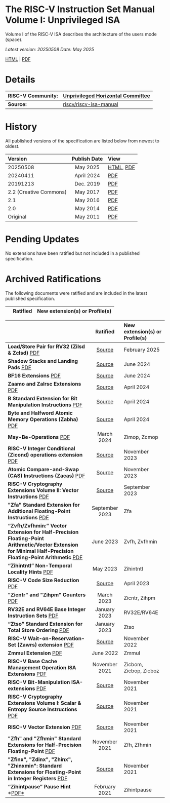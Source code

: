 # The RISC-V Instruction Set Manual Volume I: Unprivileged ISA

Volume I of the RISC-V ISA describes the architecture of the users mode (space).

*Latest version: 20250508    Date: May 2025*

[HTML](https://developer.riscv.org/docs/reference/isa/unpriv/unpriv-index.html) | [PDF](https://drive.google.com/file/d/1uviu1nH-tScFfgrovvFCrj7Omv8tFtkp/view?usp=drive_link)

# **Details**

| RISC-V Community: | [Unprivileged Horizontal Committee](https://lists.riscv.org/g/tech-unprivileged) |
| :---- | :---- |
| **Source:** | [riscv/riscv-isa-manual](https://github.com/riscv/riscv-isa-manual/) |

# **History**

All published versions of the specification are listed below from newest to oldest.

| Version | Publish Date | View |
| :---- | :---: | :---- |
| 20250508 | May 2025 | [HTML](https://developer.riscv.org/docs/reference/isa/unpriv/unpriv-index.html), [PDF](https://drive.google.com/file/d/1uviu1nH-tScFfgrovvFCrj7Omv8tFtkp/view?usp=drive_link) |
| 20240411 | April 2024 | [PDF](https://drive.google.com/file/d/1vI_P4f0kxzpJ6P1wQF9eRSvBmtcnGJkq/view?usp=drive_link) |
| 20191213 | Dec. 2019 | [PDF](https://drive.google.com/file/d/1s0lZxUZaa7eV_O0_WsZzaurFLLww7ou5/view?usp=drive_link) |
| 2.2 (Creative Commons) | May 2017 | [PDF](https://github.com/riscv/riscv-isa-manual/blob/eb86a900f418a5436b8e31abc0563be3cb402a16/release/riscv-spec-v2.2.pdf) |
| 2.1 | May 2016 | [PDF](https://github.com/riscv/riscv-isa-manual/blob/eb86a900f418a5436b8e31abc0563be3cb402a16/release/riscv-spec-v2.1.pdf) |
| 2.0 | May 2014 | [PDF](https://www2.eecs.berkeley.edu/Pubs/TechRpts/2014/EECS-2014-54.pdf) |
| Original | May 2011 | [PDF](https://www2.eecs.berkeley.edu/Pubs/TechRpts/2011/EECS-2011-62.pdf) |

# **Pending Updates**

No extensions have been ratified but not included in a published specification.

# **Archived Ratifications**

The following documents were ratified and are included in the latest published specification.

|   | Ratified | New extension(s) or Profile(s) |
| :---- | :---: | :---- |

|   | Ratified | New extension(s) or Profile(s) |
| :---- | :---: | :---- |
| **Load/Store Pair for RV32 (Zilsd & Zclsd)**  [PDF](https://drive.google.com/file/d/1oMMxKJSuNKNcjiZdJEPeUqOCxr8VcxCn/view?usp=drive_link) | [Source](https://github.com/riscv/riscv-zilsd) | February 2025 | Zilsd, Zclsd |
| **Shadow Stacks and Landing Pads**  [PDF](https://drive.google.com/file/d/1k8zkQAlfe8hjjqk3903N9tig5YId1-7S/view?usp=drive_link) | [Source](https://github.com/riscv/riscv-cfi) | June 2024 | Zicfiss, Zicfilp |
| **BF16 Extensions**  [PDF](https://drive.google.com/file/d/1iwlVykLz2TuYsGLnMgNwGk4W58vdGBmc/view?usp=drive_link) | [Source](https://github.com/riscv/riscv-bfloat16) | June 2024 | Zfbfmin, Zvfbfmin, Zvfbfwma |
| **Zaamo and Zalrsc Extensions**  [PDF](https://drive.google.com/file/d/1y2jMvCgnlPhFIe_MKv6NvSzxS-Jduz76/view?usp=drive_link) | [Source](https://github.com/riscv/riscv-zaamo-zalrsc) | April 2024 | Zaamo, Zalrsc |
| **B Standard Extension for Bit Manipulation Instructions**  [PDF](https://drive.google.com/file/d/1SgLoasaBjs5WboQMaU3wpHkjUwV71UZn/view?usp=drive_link) | [Source](https://github.com/riscv/riscv-b) | April 2024 | B |
| **Byte and Halfword Atomic Memory Operations (Zabha)**  [PDF](https://drive.google.com/file/d/1OnM4q3BnAJ_HuGfuzVB7CSpbqZ5OVH8s/view?usp=drive_link) | [Source](https://github.com/riscv/riscv-zabha) | April 2024 | Zabha |
| **May-Be-Operations**  [PDF](https://drive.google.com/file/d/17CxX1Fj6BpJH47AIk_hZo64wcj5LTjIk/view?usp=drive_link) | March 2024 | Zimop, Zcmop |
| **RISC-V Integer Conditional (Zicond) operations extension**  [PDF](https://drive.google.com/file/d/1ssWUkvSp_CCw6riw3ThSwJFKn4GH5QLM/view?usp=drive_link) | [Source](https://github.com/riscvarchive/riscv-zicond/releases/tag/v1.0.1) | November 2023 | Zicond |
| **Atomic Compare-and-Swap (CAS) Instructions (Zacas)**  [PDF](https://drive.google.com/file/d/1Bjfkepuh3m0V2EUqoUeGWQWfzJi9lpAp/view?usp=drive_link) | [Source](https://github.com/riscvarchive/riscv-zacas/releases/tag/v1.0) | November 2023 | Zacas |
| **RISC-V Cryptography Extensions Volume II: Vector Instructions**  [PDF](https://drive.google.com/file/d/1gb9OLH-DhbCgWp7VwpPOVrrY6f3oSJLL/view?usp=sharing) | [Source](https://github.com/riscv/riscv-crypto/releases/tag/v1.0.0) | September 2023 | Zvbb, Zvbc, Zvkb, Zvkg, Zvkn, Zvknc, Zvkned, Zvkng, Zvknha, Zvknhb, Zvks, Zvksc, Zvksed, Zvksg, Zvksh, Zvkt |
| **"Zfa" Standard Extension for Additional Floating-Point Instructions**  [PDF](https://drive.google.com/file/d/1VT6QIggpb59-8QRV266dEE4T8FZTxGq4/view?usp=sharing) | September 2023 | Zfa |
| **“Zvfh/Zvfhmin:” Vector Extension for Half-Precision Floating-Point Arithmetic/Vector Extension for Minimal Half-Precision Floating-Point Arithmetic**  [PDF](https://drive.google.com/file/d/1_Yt60HGAf1r1hx7JnsIptw0sqkBd9BQ8/view?usp=drive_link) | June 2023 | Zvfh, Zvfhmin |
| **“Zihintntl” Non-Temporal Locality Hints**  [PDF](https://drive.google.com/file/d/13_wsN8YmRfH8YWysFyTX-DjTkCnBd9hj/view?usp=share_link) | May 2023 | Zihintntl |
| **RISC-V Code Size Reduction**  [PDF](https://drive.google.com/file/d/1zmWDmfbtVY9I6hn0vuLTbk5rsSPc44sL/view?usp=drive_link) | [Source](https://github.com/riscvarchive/riscv-code-size-reduction/releases/tag/v1.0) | April 2023 | Zca, Zcb, Zcd, Zce, Zcf, Zcmp, Zcmt |
| **"Zicntr" and "Zihpm" Counters**  [PDF](https://drive.google.com/file/d/1qa57pePesOiDOrNzxuuGFhCL4Rbi9AYB/view?usp=share_link) | March 2023 | Zicntr, Zihpm |
| **RV32E and RV64E Base Integer Instruction Sets**  [PDF](https://drive.google.com/file/d/1GjHmphVKvJlOBJydAt36g0Oc8yCOPtKw/view?usp=share_link) | January 2023 | RV32E/RV64E |
| **“Ztso” Standard Extension for Total Store Ordering**  [PDF](https://drive.google.com/file/d/173BGJQLqtEzAAD5lV9uaLMMjS91WeAt7/view?usp=share_link) | January 2023 | Ztso |
| **RISC-V Wait-on-Reservation-Set (Zawrs) extension**  [PDF](https://drive.google.com/file/d/1wKk4dC_at8bFJRUwLR84fV3i1X9jwtAe/view?usp=drive_link) | [Source](https://github.com/riscvarchive/riscv-zawrs/releases/tag/v1.01) | November 2022 | Zawrs |
| **Zmmul Extension**  [PDF](https://drive.google.com/file/d/1v-mI2hikzI4swl0KNYPQ82VkTRt9uOPg/) | June 2022 | Zmmul |
| **RISC-V Base Cache Management Operation ISA Extensions**  [PDF](https://drive.google.com/file/d/1jfzhNAk7viz4t2FLDZ5z4roA0LBggkfZ/view?usp=drive_link) | November 2021 | Zicbom, Zicbop, Zicboz |
| **RISC-V Bit-Manipulation ISA-extensions**  [PDF](https://drive.google.com/file/d/11-dKxnp7yfl9L3HESXGCtYl90dFKGTzE/view?usp=drive_link) | [Source](https://github.com/riscv/riscv-bitmanip/releases/tag/1.0.0) | November 2021 | Zba, Zbb, Zbc, Zbs |
| **RISC-V Cryptography Extensions Volume I: Scalar & Entropy Source Instructions**  [PDF](https://drive.google.com/file/d/1Thd010Eh2DqnhDHpDd3SM7Ame7KENkPw/view?usp=drive_link) | [Source](https://github.com/riscv/riscv-crypto/releases/tag/v1.0.1-scalar) | November 2021 | Zbkb, Zbkc, Zbkx, Zknd, Zkne, Zknh, Zksed, Zksh, Zkn, Zks, Zkt, Zk, Zkr |
| **RISC-V Vector Extension**  [PDF](https://drive.google.com/file/d/1AQZ3l_EGeMa2NftMO562gVZ4vj61od2H/view?usp=drive_link) | [Source](https://github.com/riscv/riscv-v-spec) | November 2021 | Zve32x, Zve32f, Zve64x, Zve64f, Zve64d, Zve, Zvl32b, Zvl64b, Zvl128b, Zvl256b, Zvl512b, Zvl1024b, Zvl, Zv |
| **"Zfh" and "Zfhmin" Standard Extensions for Half-Precision Floating-Point**  [PDF](https://drive.google.com/file/d/1z3tQQLm5ALsAD77PM0l0CHnapxWCeVzP/view?usp=sharing) | November 2021 | Zfh, Zfhmin |
| **"Zfinx", "Zdinx", "Zhinx", "Zhinxmin": Standard Extensions for Floating-Point in Integer Registers**  [PDF](https://drive.google.com/file/d/13nlRJq-kfAlKGKC7G_NR2RaJi3N2Xb6z/view?usp=drive_link) | [Source](https://github.com/riscvarchive/riscv-zfinx) | November 2021 | Zfinx, Zdinx, Zhinx, Zhinxmin |
| **“Zihintpause” Pause Hint**  *[PDF*](https://drive.google.com/file/d/1WXT3TXZs0pwS9BgPoDesJQ61_0GVSQpZ/view?usp=drive_link) | February 2021 | Zihintpause |
